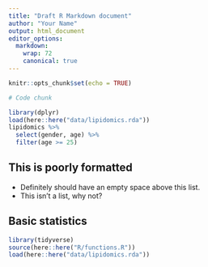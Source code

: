 ```yaml
---
title: "Draft R Markdown document"
author: "Your Name"
output: html_document
editor_options:
  markdown:
    wrap: 72
    canonical: true
---
```


```r
knitr::opts_chunk$set(echo = TRUE)
```

```r
# Code chunk
```

```r
library(dplyr)
load(here::here("data/lipidomics.rda"))
lipidomics %>%
  select(gender, age) %>%
  filter(age >= 25)
```

## This is poorly formatted

-   Definitely should have an empty space above this list.
-   This isn't a list, why not?

## Basic statistics

```r
library(tidyverse)
source(here::here("R/functions.R"))
load(here::here("data/lipidomics.rda"))
```
